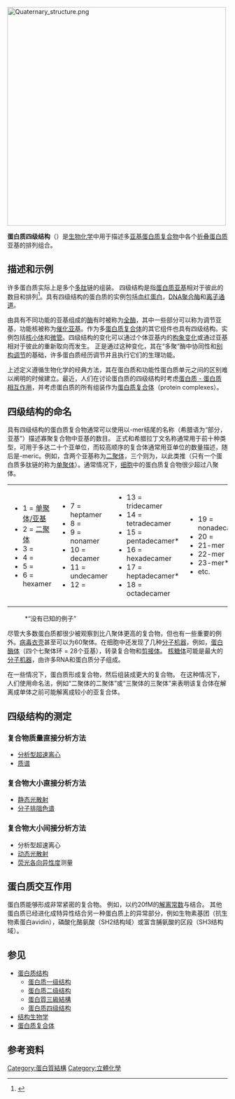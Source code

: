 [[File:Quaternary_structure.png|500px]]
{{Protein_structure}}

'''蛋白质四级结构'''（{{lang-en|Protein quaternary structure}}）是[[生物化学|生物化学]]中用于描述多[[蛋白质亚基|亚基]][[蛋白质复合物|蛋白质复合物]]中各个[[蛋白质折叠|折叠]][[蛋白质|蛋白质]]亚基的排列组合。

== 描述和示例 ==
许多蛋白质实际上是多个[[多肽|多肽]]链的组装。 四级结构是指[[蛋白质亚基|蛋白质亚基]]相对于彼此的数目和排列<ref>{{cite journal|last1=Chou|first1=Kuo-Chen|last2=Cai|first2=Yu-Dong|title=Predicting protein quaternary structure by pseudo amino acid composition|journal=Proteins: Structure, Function, and Bioinformatics|date=1 November 2003|volume=53|issue=2|pages=282–289|doi=10.1002/prot.10500|pmid=14517979}}</ref>。具有四级结构的蛋白质的实例包括[[血红蛋白|血红蛋白]]，[[DNA聚合酶|DNA聚合酶]]和[[离子通道|离子通道]]。

由具有不同功能的亚基组成的[[酶|酶]]有时被称为[[全酶|全酶]]，其中一些部分可以称为调节亚基，功能核被称为[[催化亚基|催化亚基]]。作为多[[蛋白质复合体|蛋白质复合体]]的其它组件也具有四级结构。实例包括[[核小体|核小体]]和[[微管|微管]]。四级结构的变化可以通过个体亚基内的[[蛋白质结构|构象变化]]或通过亚基相对于彼此的重新取向而发生。 正是通过这种变化，其在“多聚”酶中协同性和[[别构调节|别构调节]]的基础，许多蛋白质经历调节并且执行它们的生理功能。

上述定义遵循生物化学的经典方法，其在蛋白质和功能性蛋白质单元之间的区别难以阐明的时候建立。最近，人们在讨论蛋白质的四级结构时考虑[[蛋白質交互作用|蛋白质 - 蛋白质相互作用]]，并考虑蛋白质的所有组装作为[[蛋白质复合体|蛋白质复合体]]（protein complexes）。

== 四级结构的命名 ==
具有四级结构的蛋白质复合物通常可以使用以-mer结尾的名称（希腊语为“部分，亚基”）描述寡聚复合物中亚基的数目。 正式和希腊拉丁文名称通常用于前十种类型，可用于多达二十个亚单位，而较高顺序的复合体通常用亚单位的数量描述，随后是-meric。例如，含两个亚基称为[[蛋白二聚体|二聚体]]，三个则为{{le|蛋白三聚体|Protein trimer|三聚体}}，以此类推（只有一个蛋白质多肽链的称为[[蛋白质亚基|单聚体]]）。通常情况下，[[细胞|细胞]]中的蛋白质复合物很少超过八聚体。

{| border="1"
|-----
| valign="top" |
* 1 = [[蛋白质亚基|单聚体/亚基]]
* 2 = [[蛋白二聚体|二聚体]]
* 3 = {{le|蛋白三聚体|Protein trimer|三聚体}}
* 4 = {{le|蛋白四聚体|Protein tetramer|四聚体}}
* 5 = {{le|蛋白五聚体|Protein pentamer|五聚体}}
* 6 = hexamer
| valign="top" |
* 7 = heptamer     
* 8 = {{le|蛋白八聚体|Protein octamer|八聚体}}  
* 9 = nonamer
* 10 = decamer
* 11 = undecamer
* 12 = {{le|蛋白十二聚体|Protein dodecamer|十二聚体}}
| valign="top" |
* 13 = tridecamer
* 14 = tetradecamer
* 15 = pentadecamer*
* 16 = hexadecamer
* 17 = heptadecamer*
* 18 = octadecamer
| valign="top" |
* 19 = nonadecamer
* 20 = {{le|蛋白二十聚体|Protein eicosamer|二十聚体}}
* 21-mer
* 22-mer
* 23-mer*
* etc.
|}

:<nowiki>*</nowiki>“没有已知的例子”

尽管大多数蛋白质都很少被观察到比八聚体更高的复合物，但也有一些重要的例外。[[病毒|病毒]][[衣壳|衣壳]]甚至可以为60聚体。在细胞中还发现了几种[[分子机器|分子机器]]，例如，[[蛋白酶体|蛋白酶体]]（四个七聚体环 = 28个亚基），转录复合物和[[剪接体|剪接体]]。 [[核糖体|核糖体]]可能是最大的[[分子机器|分子机器]]，由许多RNA和蛋白质分子组成。

在一些情况下，蛋白质形成复合物，然后组装成更大的复合物。 在这种情况下，人们使用命名法，例如“二聚体的二聚体”或“三聚体的三聚体”来表明该复合体在解离成单体之前可能解离成较小的亚复合体。

== 四级结构的测定 ==

=== 复合物质量直接分析方法 ===
* [[分析型超速离心|分析型超速离心]]
* [[质谱|质谱]]

=== 复合物大小直接分析方法 ===
* [[瑞利散射|静态光散射]]
* [[分子排阻色谱|分子排阻色谱]]

=== 复合物大小间接分析方法 ===
* 分析型超速离心
* [[动态光散射|动态光散射]]
* [[荧光各向异性度|荧光各向异性度]]测量

== 蛋白质交互作用 ==
{{main|蛋白质交互作用}}

蛋白质能够形成非常紧密的复合物。 例如，{{le|核糖核酸酶抑制剂|Ribonuclease inhibitor}}以约20fM的[[解离常数|解离常数]]与{{le|核糖核酸酶A|Pancreatic ribonuclease}}结合。 其他蛋白质已经进化成特异性结合另一种蛋白质上的异常部分，例如生物素基团（抗生物素蛋白avidin），磷酸化酪氨酸（SH2结构域）或富含脯氨酸的区段（SH3结构域）。

== 参见 ==
{{Portal box|分子与细胞生物学}}
* [[蛋白质结构|蛋白质结构]]
** [[蛋白质一级结构|蛋白质一级结构]]
** [[蛋白质二级结构|蛋白质二级结构]]
** [[蛋白質三級結構|蛋白質三級結構]]
** [[蛋白质四级结构|蛋白质四级结构]]
* [[结构生物学|结构生物学]]
* [[蛋白质复合体|蛋白质复合体]]

== 参考资料==
{{reflist}}

{{蛋白质四级结构}}
{{生物分子结构}}

[[Category:蛋白質結構|Category:蛋白質結構]]
[[Category:立體化學|Category:立體化學]]